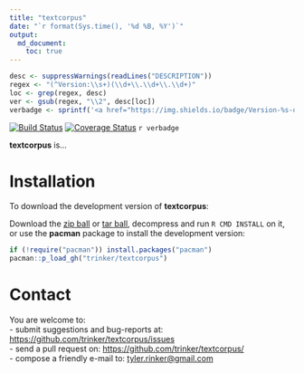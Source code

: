 ```yaml
---
title: "textcorpus"
date: "`r format(Sys.time(), '%d %B, %Y')`"
output:
  md_document:
    toc: true      
---
```


```r
desc <- suppressWarnings(readLines("DESCRIPTION"))
regex <- "(^Version:\\s+)(\\d+\\.\\d+\\.\\d+)"
loc <- grep(regex, desc)
ver <- gsub(regex, "\\2", desc[loc])
verbadge <- sprintf('<a href="https://img.shields.io/badge/Version-%s-orange.svg"><img src="https://img.shields.io/badge/Version-%s-orange.svg" alt="Version"/></a></p>', ver, ver)
````

[![Build Status](https://travis-ci.org/trinker/textcorpus.svg?branch=master)](https://travis-ci.org/trinker/textcorpus)
[![Coverage Status](https://coveralls.io/repos/trinker/textcorpus/badge.svg?branch=master)](https://coveralls.io/r/trinker/textcorpus?branch=master)
`r verbadge`

**textcorpus** is...

# Installation

To download the development version of **textcorpus**:

Download the [zip ball](https://github.com/trinker/textcorpus/zipball/master) or [tar ball](https://github.com/trinker/textcorpus/tarball/master), decompress and run `R CMD INSTALL` on it, or use the **pacman** package to install the development version:

```r
if (!require("pacman")) install.packages("pacman")
pacman::p_load_gh("trinker/textcorpus")
```

# Contact

You are welcome to:    
- submit suggestions and bug-reports at: <https://github.com/trinker/textcorpus/issues>    
- send a pull request on: <https://github.com/trinker/textcorpus/>    
- compose a friendly e-mail to: <tyler.rinker@gmail.com>    